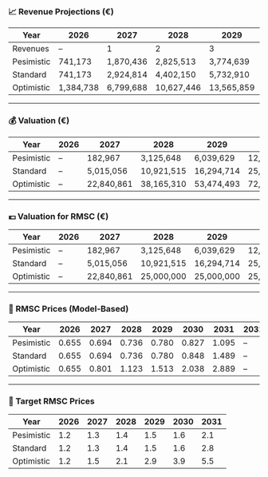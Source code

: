 
### 📈 Revenue Projections (€)

| Year         | 2026     | 2027      | 2028      | 2029      | 2030      | 2031      | 2032       |
|--------------|----------|-----------|-----------|-----------|-----------|-----------|------------|
| Revenues     | –        | 1         | 2         | 3         | 4         | 5         | 6          |
| Pesimistic   | 741,173  | 1,870,436 | 2,825,513 | 3,774,639 | 5,298,227 | 8,087,980 | 13,573,855 |
| Standard     | 741,173  | 2,924,814 | 4,402,150 | 5,732,910 | 7,658,323 |10,850,040 | 16,737,653 |
| Optimistic   |1,384,738 | 6,799,688 |10,627,446 |13,565,859 |17,098,776 |21,898,100 | 29,393,358 |

---

### 💰 Valuation (€)

| Year         | 2026     | 2027      | 2028      | 2029      | 2030      | 2031      | 2032       |
|--------------|----------|-----------|-----------|-----------|-----------|-----------|------------|
| Pesimistic   | –        |   182,967 | 3,125,648 | 6,039,629 |12,148,253 |24,700,368 | 52,152,995 |
| Standard     | –        | 5,015,056 |10,921,515 |16,294,714 |25,042,521 |40,398,542 | 70,916,098 |
| Optimistic   | –        |22,840,861 |38,165,310 |53,474,493 |72,064,740 |97,056,476 |137,585,150 |

---

### 💶 Valuation for RMSC (€)

| Year         | 2026     | 2027      | 2028      | 2029      | 2030      | 2031      | 2032       |
|--------------|----------|-----------|-----------|-----------|-----------|-----------|------------|
| Pesimistic   | –        |   182,967 | 3,125,648 | 6,039,629 |12,148,253 |24,700,368 | 25,000,000 |
| Standard     | –        | 5,015,056 |10,921,515 |16,294,714 |25,000,000 |25,000,000 | 25,000,000 |
| Optimistic   | –        |22,840,861 |25,000,000 |25,000,000 |25,000,000 |25,000,000 | 25,000,000 |

---

### 🧮 RMSC Prices (Model-Based)

| Year         | 2026   | 2027   | 2028   | 2029   | 2030   | 2031   | 2032 |
|--------------|--------|--------|--------|--------|--------|--------|-------|
| Pesimistic   | 0.655  | 0.694  | 0.736  | 0.780  | 0.827  | 1.095  | –     |
| Standard     | 0.655  | 0.694  | 0.736  | 0.780  | 0.848  | 1.489  | –     |
| Optimistic   | 0.655  | 0.801  | 1.123  | 1.513  | 2.038  | 2.889  | –     |

---

### 🎯 Target RMSC Prices

| Year         | 2026 | 2027 | 2028 | 2029 | 2030 | 2031 |
|--------------|------|------|------|------|------|------|
| Pesimistic   | 1.2  | 1.3  | 1.4  | 1.5  | 1.6  | 2.1  |
| Standard     | 1.2  | 1.3  | 1.4  | 1.5  | 1.6  | 2.8  |
| Optimistic   | 1.2  | 1.5  | 2.1  | 2.9  | 3.9  | 5.5  |

